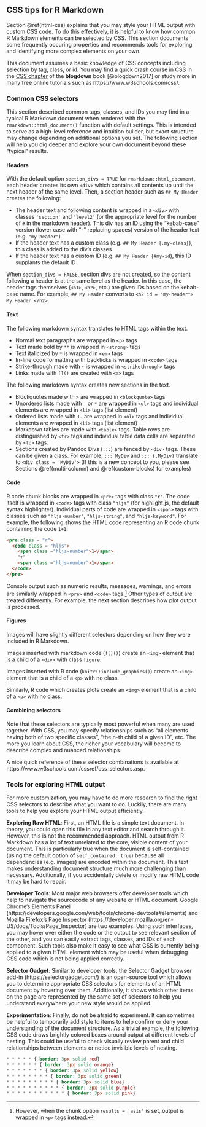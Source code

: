 <!--
TODOs:
- Where this should live? I started with ## header because I assume it will not be stand-alone.
- Should anything I mention in terms of the Developer Tools, etc have a screenshot?
- What is the best way to format the Common CSS Selectors section?
.-->

## CSS tips for R Markdown

Section \@ref(html-css) explains that you may style your HTML output with custom CSS code. To do this effectively, it is helpful to know how common R Markdown elements can be selected by CSS. This section documents some frequently occuring properties and recommends tools for exploring and identifying more complex elements on your own. 

This document assumes a basic knowledge of CSS concepts including selection by tag, class, or id. You may find a quick crash course in CSS in the [CSS chapter](https://bookdown.org/yihui/blogdown/css.html) of the **blogdown** book [@blogdown2017] or study more in many free online tutorials such as https://www.w3schools.com/css/.

### Common CSS selectors

This section described common tags, classes, and IDs you may find in a typical R Markdown document when rendered with the `rmarkdown::html_document()` function with default settings. This is intended to serve as a high-level reference and intuition builder, but exact structure may change depending on additional options you set. The following section will help you dig deeper and explore your own document beyond these "typical" results. 

#### Headers

With the default option `section_divs = TRUE` for `rmarkdown::html_document`, each header creates its own `<div>` which contains all contents up until the next header of the same level. Then, a section header such as `## My Header` creates the following:

- The header text and following content is wrapped in a `<div>` with classes `'section'` and `'level2'` (or the appropriate level for the number of `#` in the markdown header). This div has an ID using the "kebab-case" version (lower case with "-" replacing spaces) version of the header text (e.g. `"my-header"`)
- If the header text has a custom class (e.g. `## My Header {.my-class}`), this class is added to the div's classes
- If the header text has a custom ID (e.g. `## My Header {#my-id`), this ID supplants the default ID

When `section_divs = FALSE`, section divs are not created, so the content following a header is at the same level as the header. In this case, the header tags themselves (`<h1>`, `<h2>`, etc.) are given IDs based on the kebab-case name. For example, `## My Header` converts to `<h2 id = "my-header"> My Header </h2>`.

#### Text

The following markdown syntax translates to HTML tags within the text. 

- Normal text paragraphs are wrapped in `<p>` tags
- Text made bold by `**` is wrapped in `<strong>` tags
- Text italicized by `*` is wrapped in `<em>` tags
- In-line code formatting with backticks is wrapped in `<code>` tags
- Strike-through made with `~` is wrapped in `<strikethrough>` tags
- Links made with `[]()` are created with `<a>` tags

The following markdown syntax creates new sections in the text. 

- Blockquotes made with `>` are wrapped in `<blockquote>` tags
- Unordered lists made with `-` or `*` are wrapped in `<ul>` tags and individual elements are wrapped in `<li>` tags (list element)
- Ordered lists made with `1.` are wrapped in `<ol>` tags and individual elements are wrapped in `<li>` tags (list element)
- Markdown tables are made with `<table>` tags. Table rows are distinguished by `<tr>` tags and individual table data cells are separated by `<td>` tags.
- Sections created by Pandoc Divs (`:::`) are fenced by `<div>` tags. These can be given a class. For example, `::: MyDiv` and `::: {.MyDiv}` translate to `<div class = 'MyDiv'>` (If this is a new concept to you, please see Sections \@ref(multi-column) and \@ref(custom-blocks) for examples)

#### Code 

R code chunk blocks are wrapped in `<pre>` tags with class `"r"`. The code itself is wrapped in `<code>` tags with class `"hljs"` (for highlight.js, the default syntax highlighter). Individual parts of code are wrapped in `<span>` tags with classes such as `"hljs-number"`, `"hljs-string"`, and `"hljs-keyword"`. For example, the following shows the HTML code representing an R code chunk containing the code `1+1`:

```html
<pre class = "r">
  <code class = "hljs">
    <span class ="hljs-number">1</span>
    "+"
    <span class ="hljs-number">1</span>
  </code>
</pre>
```

Console output such as numeric results, messages, warnings, and errors are similarly wrapped in `<pre>` and `<code>` tags.^[However, when the chunk option `results = 'asis'` is set, output is wrapped in `<p>` tags instead.] Other types of output are treated differently. For example, the next section describes how plot output is processed. 

#### Figures

Images will have slightly different selectors depending on how they were included in R Markdown. 

Images inserted with markdown code (`![]()`) create an `<img>` element that is a child of a `<div>` with class `figure`.

Images inserted with R code (`knitr::include_graphics()`) create an `<img>` element that is a child of a `<p>` with no class. 

Similarly, R code which creates plots create an `<img>` element that is a child of a `<p>` with no class.

#### Combining selectors

Note that these selectors are typically most powerful when many are used together. With CSS, you may specify relationships such as "all elements having both of two specific classes", "the n-th child of a given ID", etc. The more you learn about CSS, the richer your vocabulary will become to describe complex and nuanced relationships.

A nice quick reference of these selector combinations is available at https://www.w3schools.com/cssref/css_selectors.asp.

### Tools for exploring HTML output

For more customization, you may have to do more research to find the right CSS selectors to describe what you want to do. Luckily, there are many tools to help you explore your HTML output efficiently. 

**Exploring Raw HTML**: First, an HTML file is a simple text document. In theory, you could open this file in any text editor and search through it. However, this is not the recommended approach. HTML output from R Markdown has a lot of text unrelated to the core, visible content of your document. This is particularly true when the document is self-contained (using the default option of `self_contained: true`) because all dependencies (e.g. images) are encoded within the document. This text makes understanding document structure much more challenging than necessary. Additionally, if you accidentally delete or modify raw HTML code it may be hard to repair. 

**Developer Tools**: Most major web browsers offer developer tools which help to navigate the sourcecode of any website or HTML document. Google Chrome's Elements Panel (https://developers.google.com/web/tools/chrome-devtools#elements) and Mozilla Firefox's Page Inspector (https://developer.mozilla.org/en-US/docs/Tools/Page_Inspector) are two examples. Using such interfaces, you may hover over either the code or the output to see relevant section of the other, and you can easily extract tags, classes, and IDs of each component. Such tools also make it easy to see what CSS is currently being applied to a given HTML element which may be useful when debugging CSS code which is not being applied correctly.

**Selector Gadget**: Similar to developer tools, the Selector Gadget browser add-in (https://selectorgadget.com/) is an open-source tool which allows you to determine appropriate CSS selectors for elements of an HTML document by hovering over them. Additionally, it shows which other items on the page are represented by the same set of selectors to help you understand everywhere your new style would be applied.

**Experimentation**: Finally, do not be afraid to experiment. It can sometimes be helpful to temporarily add style to items to help confirm or deny your understanding of the document structure. As a trivial example, the following CSS code draws brightly colored boxes around output at different levels of nesting. This could be useful to check visually review parent and child relationships between elements or notice invisible levels of nesting. 

```css
* * * * * { border: 3px solid red}
* * * * * * { border: 3px solid orange}
* * * * * * * { border: 3px solid yellow}
* * * * * * * * { border: 3px solid green}
* * * * * * * * * { border: 3px solid blue}
* * * * * * * * * * { border: 3px solid purple}
* * * * * * * * * * * { border: 3px solid pink}
```


